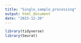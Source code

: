 ```yaml
---
title: "Single_sample_processing"
output: html_document
date: "2023-12-20"
---
```


```r
library(tidyverse)
library(Seurat)
```

```r

```

